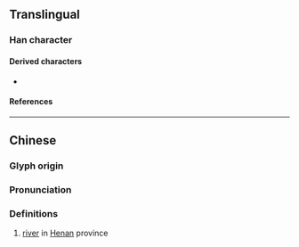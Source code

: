 {{character info}}
==Translingual==

===Han character===
{{Han char|rn=85|rad=水|as=12|sn=15|four=38131|canj=EOTF|ids=⿰氵無}}

====Derived characters====
* {{l|mul|[[㶃]]}}

====References====
{{Han ref|kx=0649.010|dkj=18232|dj=1058.240|hdz=31742.100|uh=6F55}}

----

==Chinese==
{{zh-forms|s=𣲘}}
{{zh-wp|zh:潕水}}

===Glyph origin===
{{Han etym}}

===Pronunciation===
{{zh-pron
|m=wǔ
|c=mou5
|mc=y
|oc=y
|cat=pn
}}

===Definitions===
{{zh-hanzi}}

# [[river]] in [[Henan]] province